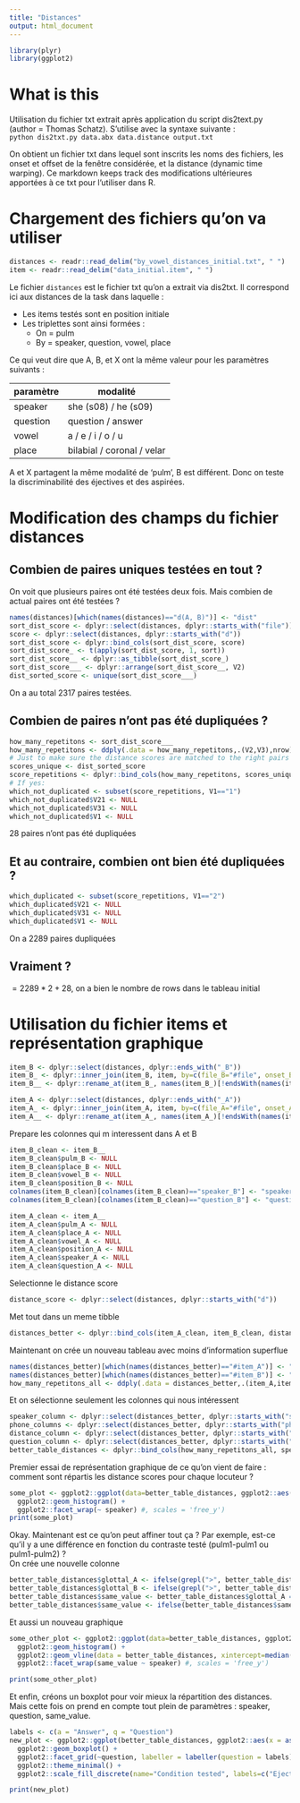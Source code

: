 ```yaml
---
title: "Distances"
output: html_document
---
```


```r
library(plyr)
library(ggplot2)
```

# What is this  
Utilisation du fichier txt extrait après application du script dis2text.py (author = Thomas Schatz). S'utilise avec la syntaxe suivante :  
`python dis2txt.py data.abx data.distance output.txt`  

On obtient un fichier txt dans lequel sont inscrits les noms des fichiers, les onset et offset de la fenêtre considérée, et la distance (dynamic time warping). Ce markdown keeps track des modifications ultérieures apportées à ce txt pour l'utiliser dans R. 

# Chargement des fichiers qu'on va utiliser  
```r
distances <- readr::read_delim("by_vowel_distances_initial.txt", " ")
item <- readr::read_delim("data_initial.item", " ")
```

Le fichier `distances` est le fichier txt qu'on a extrait via dis2txt. Il correspond ici aux distances de la task dans laquelle :  

* Les items testés sont en position initiale  
* Les triplettes sont ainsi formées :
    * On = pulm
    * By = speaker, question, vowel, place  
    
Ce qui veut dire que A, B, et X ont la même valeur pour les paramètres suivants :  

paramètre | modalité  
------- | ------------------ 
speaker | she (s08) / he (s09)  
question | question / answer
vowel | a / e / i / o / u  
place | bilabial / coronal / velar  

A et X partagent la même modalité de 'pulm', B est différent. Donc on teste la discriminabilité des éjectives et des aspirées. 

# Modification des champs du fichier distances  
## Combien de paires uniques testées en tout ?  
On voit que plusieurs paires ont été testées deux fois. Mais combien de actual paires ont été testées ?  

```r
names(distances)[which(names(distances)=="d(A, B)")] <- "dist"
sort_dist_score <- dplyr::select(distances, dplyr::starts_with("file"))
score <- dplyr::select(distances, dplyr::starts_with("d"))
sort_dist_score <- dplyr::bind_cols(sort_dist_score, score)
sort_dist_score_ <- t(apply(sort_dist_score, 1, sort))
sort_dist_score__ <- dplyr::as_tibble(sort_dist_score_)
sort_dist_score___ <- dplyr::arrange(sort_dist_score__, V2)
dist_sorted_score <- unique(sort_dist_score___)
```

On a au total 2317 paires testées.

## Combien de paires n'ont pas été dupliquées ?  
```r
how_many_repetitons <- sort_dist_score___
how_many_repetitons <- ddply(.data = how_many_repetitons,.(V2,V3),nrow)
# Just to make sure the distance scores are matched to the right pairs
scores_unique <- dist_sorted_score
score_repetitions <- dplyr::bind_cols(how_many_repetitons, scores_unique)
# If yes: 
which_not_duplicated <- subset(score_repetitions, V1=="1")
which_not_duplicated$V21 <- NULL
which_not_duplicated$V31 <- NULL
which_not_duplicated$V1 <- NULL
```

28 paires n'ont pas été dupliquées  

## Et au contraire, combien ont bien été dupliquées ?  
```r
which_duplicated <- subset(score_repetitions, V1=="2")
which_duplicated$V21 <- NULL
which_duplicated$V31 <- NULL
which_duplicated$V1 <- NULL
```

On a 2289 paires dupliquées 

## Vraiment ?
$=2289*2+28$, on a bien le nombre de rows dans le tableau initial  

# Utilisation du fichier items et représentation graphique  
```r
item_B <- dplyr::select(distances, dplyr::ends_with("_B"))
item_B_ <- dplyr::inner_join(item_B, item, by=c(file_B="#file", onset_B="onset", offset_B="offset"))
item_B__ <- dplyr::rename_at(item_B_, names(item_B_)[!endsWith(names(item_B_), "_B")], function(x) paste0(x, "_B"))

item_A <- dplyr::select(distances, dplyr::ends_with("_A"))
item_A_ <- dplyr::inner_join(item_A, item, by=c(file_A="#file", onset_A="onset", offset_A="offset"))
item_A__ <- dplyr::rename_at(item_A_, names(item_A_)[!endsWith(names(item_A_), "_A")], function(x) paste0(x, "_A"))
```

Prepare les colonnes qui m interessent dans A et B
```r
item_B_clean <- item_B__
item_B_clean$pulm_B <- NULL
item_B_clean$place_B <- NULL
item_B_clean$vowel_B <- NULL
item_B_clean$position_B <- NULL
colnames(item_B_clean)[colnames(item_B_clean)=="speaker_B"] <- "speaker"
colnames(item_B_clean)[colnames(item_B_clean)=="question_B"] <- "question"

item_A_clean <- item_A__
item_A_clean$pulm_A <- NULL
item_A_clean$place_A <- NULL
item_A_clean$vowel_A <- NULL
item_A_clean$position_A <- NULL
item_A_clean$speaker_A <- NULL
item_A_clean$question_A <- NULL
```

Selectionne le distance score  
```r
distance_score <- dplyr::select(distances, dplyr::starts_with("d"))
```

Met tout dans un meme tibble
```r
distances_better <- dplyr::bind_cols(item_A_clean, item_B_clean, distance_score)
```

Maintenant on crée un nouveau tableau avec moins d'information superflue
```r
names(distances_better)[which(names(distances_better)=="#item_A")] <- "item_A"
names(distances_better)[which(names(distances_better)=="#item_B")] <- "item_B"
how_many_repetitons_all <- ddply(.data = distances_better,.(item_A,item_B),nrow)
```
Et on sélectionne seulement les colonnes qui nous intéressent
```r
speaker_column <- dplyr::select(distances_better, dplyr::starts_with("speaker"))
phone_columns <- dplyr::select(distances_better, dplyr::starts_with("phone"))
distance_column <- dplyr::select(distances_better, dplyr::starts_with("d"))
question_column <- dplyr::select(distances_better, dplyr::starts_with("ques"))
better_table_distances <- dplyr::bind_cols(how_many_repetitons_all, speaker_column, phone_columns, distance_column, question_column)
```

Premier essai de représentation graphique de ce qu'on vient de faire : comment sont répartis les distance scores pour chaque locuteur ?  
```r
some_plot <- ggplot2::ggplot(data=better_table_distances, ggplot2::aes(x=dist)) +
  ggplot2::geom_histogram() +
  ggplot2::facet_wrap(~ speaker) #, scales = 'free_y')
print(some_plot)
```

Okay. Maintenant est ce qu'on peut affiner tout ça ? Par exemple, est-ce qu'il y a une différence en fonction du contraste testé (pulm1-pulm1 ou pulm1-pulm2) ?  
On crée une nouvelle colonne  
```r
better_table_distances$glottal_A <- ifelse(grepl(">", better_table_distances$phone_A), "ejective", "aspirate")
better_table_distances$glottal_B <- ifelse(grepl(">", better_table_distances$phone_B), "ejective", "aspirate")
better_table_distances$same_value <- better_table_distances$glottal_A == better_table_distances$glottal_B
better_table_distances$same_value <- ifelse(better_table_distances$same_value == "FALSE", "contrast", "same")
```

Et aussi un nouveau graphique

```r
some_other_plot <- ggplot2::ggplot(data=better_table_distances, ggplot2::aes(x=dist)) +
  ggplot2::geom_histogram() +
  ggplot2::geom_vline(data = better_table_distances, xintercept=median(better_table_distances$dist, color = "red")) +
  ggplot2::facet_wrap(same_value ~ speaker) #, scales = 'free_y') 

print(some_other_plot)
```

Et enfin, créons un boxplot pour voir mieux la répartition des distances. Mais cette fois on prend en compte tout plein de paramètres : speaker, question, same_value. 
```r
labels <- c(a = "Answer", q = "Question")
new_plot <- ggplot2::ggplot(better_table_distances, ggplot2::aes(x = as.factor(speaker), y=dist, fill=same_value)) +
  ggplot2::geom_boxplot() + 
  ggplot2::facet_grid(~question, labeller = labeller(question = labels)) +
  ggplot2::theme_minimal() +
  ggplot2::scale_fill_discrete(name="Condition tested", labels=c("Ejective-Aspirate", "Ejective-Ejective,\n or Aspirate-Aspirate"))

print(new_plot)
```